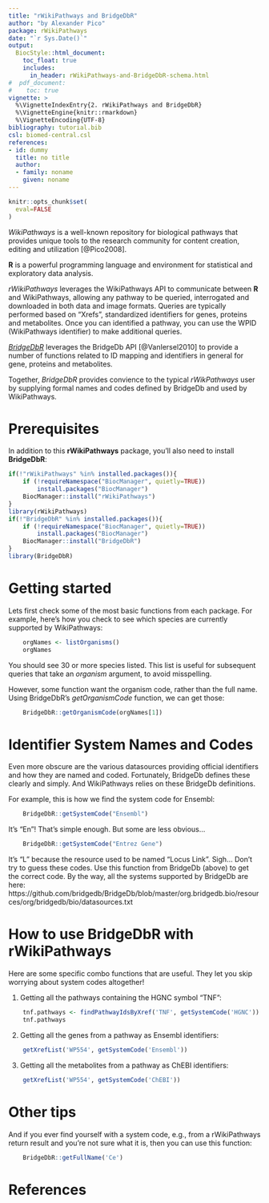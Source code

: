 ```yaml
---
title: "rWikiPathways and BridgeDbR"
author: "by Alexander Pico"
package: rWikiPathways
date: "`r Sys.Date()`"
output: 
  BiocStyle::html_document:
    toc_float: true
    includes:
      in_header: rWikiPathways-and-BridgeDbR-schema.html
#  pdf_document:
#    toc: true 
vignette: >
  %\VignetteIndexEntry{2. rWikiPathways and BridgeDbR}
  %\VignetteEngine{knitr::rmarkdown}
  %\VignetteEncoding{UTF-8}
bibliography: tutorial.bib
csl: biomed-central.csl
references:
- id: dummy
  title: no title
  author:
  - family: noname
    given: noname
---
```

```r
knitr::opts_chunk$set(
  eval=FALSE
)
```

*WikiPathways* is a well-known repository for biological pathways that provides unique tools to the research community for content creation, editing and utilization [@Pico2008].

**R** is a powerful programming language and environment for statistical and exploratory data analysis.

*rWikiPathways* leverages the WikiPathways API to communicate between **R** and WikiPathways, allowing any pathway to be queried, interrogated and downloaded in both data and image formats. Queries are typically performed based on "Xrefs", standardized identifiers for genes, proteins and metabolites. Once you can identified a pathway, you can use the WPID (WikiPathways identifier) to make additional queries.

*[BridgeDbR](https://doi.org/doi:10.18129/B9.bioc.BridgeDbR)* leverages the BridgeDb API [@VanIersel2010] to provide a number of functions related to 
ID mapping and identifiers in general for gene, proteins and metabolites.

Together, *BridgeDbR* provides convience to the typical *rWikPathways* user by supplying formal names and codes defined by BridgeDb and used by WikiPathways.

# Prerequisites

In addition to this **rWikiPathways** package, you'll also need to install **BridgeDbR**:

```r
if(!"rWikiPathways" %in% installed.packages()){
    if (!requireNamespace("BiocManager", quietly=TRUE))
        install.packages("BiocManager")
    BiocManager::install("rWikiPathways")
}
library(rWikiPathways)
if(!"BridgeDbR" %in% installed.packages()){
    if (!requireNamespace("BiocManager", quietly=TRUE))
        install.packages("BiocManager")
    BiocManager::install("BridgeDbR")
}
library(BridgeDbR)
```

# Getting started
Lets first check some of the most basic functions from each package. For example, here's how you check to see which species are currently supported by WikiPathways:

```r
    orgNames <- listOrganisms()
    orgNames
```

You should see 30 or more species listed. This list is useful for subsequent queries that take an *organism* argument, to avoid misspelling.  

However, some function want the organism code, rather than the full name. Using BridgeDbR's *getOrganismCode* function, we can get those:
```r
    BridgeDbR::getOrganismCode(orgNames[1])
```

# Identifier System Names and Codes
Even more obscure are the various datasources providing official identifiers and how they are named and coded. Fortunately, BridgeDb defines these clearly and simply. And WikiPathways relies on these BridgeDb definitions. 

For example, this is how we find the system code for Ensembl:
```r
    BridgeDbR::getSystemCode("Ensembl")
```

It's "En"! That's simple enough. But some are less obvious...
```r
    BridgeDbR::getSystemCode("Entrez Gene")
```

It's "L" because the resource used to be named "Locus Link". Sigh... Don't try to guess these codes. Use this function from BridgeDb (above) to get the correct code. By the way, all the systems supported by BridgeDb are here:
https://github.com/bridgedb/BridgeDb/blob/master/org.bridgedb.bio/resources/org/bridgedb/bio/datasources.txt

# How to use BridgeDbR with rWikiPathways
Here are some specific combo functions that are useful. They let you skip worrying about system codes altogether!

1. Getting all the pathways containing the HGNC symbol "TNF":

```r
    tnf.pathways <- findPathwayIdsByXref('TNF', getSystemCode('HGNC'))
    tnf.pathways
```

2. Getting all the genes from a pathway as Ensembl identifiers:
```r
    getXrefList('WP554', getSystemCode('Ensembl'))
```

3. Getting all the metabolites from a pathway as ChEBI identifiers:
```r
    getXrefList('WP554', getSystemCode('ChEBI'))
```

# Other tips

And if you ever find yourself with a system code, e.g., from a rWikiPathways return result and you're not sure what it is, then you can use this function:

```r
    BridgeDbR::getFullName('Ce')
```

# References
